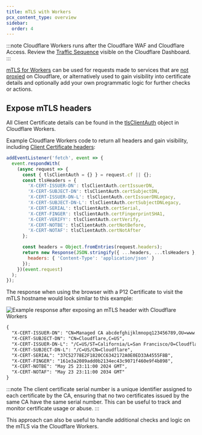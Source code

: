 ```yaml
---
title: mTLS with Workers
pcx_content_type: overview
sidebar:
  order: 4
---
```


:::note
Cloudflare Workers runs after the Cloudflare WAF and Cloudflare Access. Review the [Traffic Sequence](https://blog.cloudflare.com/traffic-sequence-which-product-runs-first/) visible on the Cloudflare Dashboard.
:::

[mTLS for Workers](/workers/runtime-apis/bindings/mtls/) can be used for requests made to services that are [not proxied](/dns/manage-dns-records/reference/proxied-dns-records/#dns-only-records) on Cloudflare, or alternatively used to gain visibility into certificate details and optionally add your own programmatic logic for further checks or actions.

## Expose mTLS headers

All Client Certificate details can be found in the [tlsClientAuth](/workers/runtime-apis/request#incomingrequestcfproperties) object in Cloudflare Workers.

Example Cloudflare Workers code to return all headers and gain visibility, including [Client Certificate headers](/ssl/client-certificates/enable-mtls/#cloudflare-workers):

```js
addEventListener('fetch', event => {
  event.respondWith(
    (async request => {
      const { tlsClientAuth = {} } = request.cf || {};
      const tlsHeaders = {
        'X-CERT-ISSUER-DN': tlsClientAuth.certIssuerDN,
        'X-CERT-SUBJECT-DN': tlsClientAuth.certSubjectDN,
        'X-CERT-ISSUER-DN-L': tlsClientAuth.certIssuerDNLegacy,
        'X-CERT-SUBJECT-DN-L': tlsClientAuth.certSubjectDNLegacy,
        'X-CERT-SERIAL': tlsClientAuth.certSerial,
        'X-CERT-FINGER': tlsClientAuth.certFingerprintSHA1,
        'X-CERT-VERIFY': tlsClientAuth.certVerify,
        'X-CERT-NOTBE': tlsClientAuth.certNotBefore,
        'X-CERT-NOTAF': tlsClientAuth.certNotAfter
      };

      const headers = Object.fromEntries(request.headers);
      return new Response(JSON.stringify({ ...headers, ...tlsHeaders }, null, 2), {
        headers: { 'Content-Type': 'application/json' }
      });
    })(event.request)
  );
});
```

The response when using the browser with a P12 Certificate to visit the mTLS hostname would look similar to this example:

![Example response after exposing an mTLS header with Cloudflare Workers](~/assets/images/learning-paths/mtls/expose-mtls-workers.png)

```txt
{
  "X-CERT-ISSUER-DN": "CN=Managed CA abcdefghijklmnopq123456789,OU=www.cloudflare.com,O=Cloudflare\\, Inc.,L=San Francisco,ST=California,C=US",
  "X-CERT-SUBJECT-DN": "CN=Cloudflare,C=US",
  "X-CERT-ISSUER-DN-L": "/C=US/ST=California/L=San Francisco/O=Cloudflare, Inc./OU=www.cloudflare.com/CN=Managed CA abcdefghijklmnopq123456789",
  "X-CERT-SUBJECT-DN-L": "/C=US/CN=Cloudflare",
  "X-CERT-SERIAL": "37C52778E2F1820CC6342172A0E0ED33A4555F8B",
  "X-CERT-FINGER": "161e3a2089add0b2134ec43c9071f460e9f4b898",
  "X-CERT-NOTBE": "May 25 23:11:00 2024 GMT",
  "X-CERT-NOTAF": "May 23 23:11:00 2034 GMT"
}
```

:::note
The client certificate serial number is a unique identifier assigned to each certificate by the CA, ensuring that no two certificates issued by the same CA have the same serial number. This can be useful to track and monitor certificate usage or abuse.
:::

This approach can also be useful to handle additional checks and logic on the mTLS via the Cloudflare Workers.
